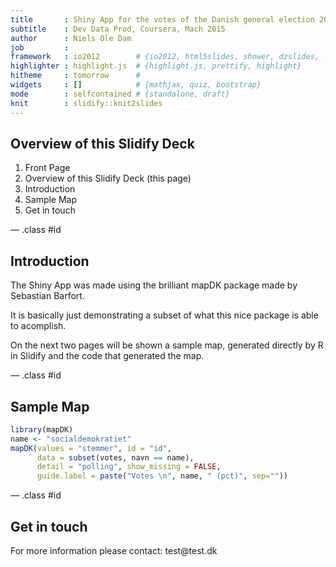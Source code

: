 ```yaml
---
title       : Shiny App for the votes of the Danish general election 2011
subtitle    : Dev Data Prod, Coursera, Mach 2015
author      : Niels Ole Dam
job         : 
framework   : io2012        # {io2012, html5slides, shower, dzslides, ...}
highlighter : highlight.js  # {highlight.js, prettify, highlight}
hitheme     : tomorrow      # 
widgets     : []            # {mathjax, quiz, bootstrap}
mode        : selfcontained # {standalone, draft}
knit        : slidify::knit2slides
---
```


## Overview of this Slidify Deck

1. Front Page
2. Overview of this Slidify Deck (this page)
3. Introduction
4. Sample Map
5. Get in touch

--- .class #id 

## Introduction

The Shiny App was made using the brilliant mapDK package made by Sebastian Barfort.

It is basically just demonstrating a subset of what this nice package is able to acomplish.

On the next two pages will be shown a sample map, generated directly by R in Slidify and the code that generated the map.

--- .class #id 

## Sample Map

```r
library(mapDK)
name <- "socialdemokratiet"
mapDK(values = "stemmer", id = "id",
      data = subset(votes, navn == name),
      detail = "polling", show_missing = FALSE,
      guide.label = paste("Votes \n", name, " (pct)", sep=""))
```

--- .class #id 

## Get in touch

For more information please contact:
test@test.dk





